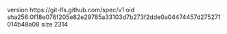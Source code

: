 version https://git-lfs.github.com/spec/v1
oid sha256:0f18e076f205e82e29785a33103d7b273f2dde0a04474457d275271014b48a08
size 2314
